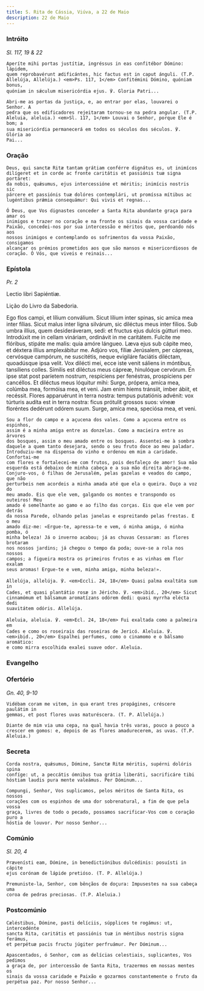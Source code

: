 ```yaml
---
title: S. Rita de Cássia, Viúva, a 22 de Maio
description: 22 de Maio
---
```


### Intróito

<em>Sl. 117, 19 & 22</em>

<div class="side-by-side not-content">

    Aperíte mihi portas justítiæ, ingréssus in eas confitébor Dómino: lápidem,
    quem reprobavérunt ædificántes, hic factus est in caput ánguli. (T.P.
    Allelúja, Allelúja.) <em>Ps. 117, 1</em> Confitémini Dómino, quóniam bonus,
    quóniam in sǽculum misericórdia ejus. ℣. Gloria Patri...

    Abri-me as portas da justiça, e, ao entrar por elas, louvarei o Senhor. A
    pedra que os edificadores rejeitaram tornou-se na pedra angular. (T.P.
    Aleluia, aleluia.) <em>Sl. 117, 1</em> Louvai o Senhor, porque Ele é bom; a
    sua misericórdia permanecerá em todos os séculos dos séculos. ℣. Glória ao
    Pai...

</div>

### Oração

<div class="side-by-side not-content">

    Deus, qui sanctæ Ritæ tantam grátiam conférre dignátus es, ut inimícos
    dilígeret et in corde ac fronte caritátis et passiónis tuæ signa portáret:
    da nobis, quǽsumus, ejus intercessióne et méritis; inimícis nostris sic
    párcere et passiónis tuæ dolóres contemplári, ut promíssa mítibus ac
    lugéntibus prǽmia consequámur: Qui vivis et regnas...

    Ó Deus, que Vos dignastes conceder a Santa Rita abundante graça para amar os
    inimigos e trazer no coração e na fronte os sinais da vossa caridade e
    Paixão, concedei-nos por sua intercessão e méritos que, perdoando nós aos
    nossos inimigos e contemplando os sofrimentos da vossa Paixão, consigamos
    alcançar os prémios prometidos aos que são mansos e misericordiosos de
    coração. Ó Vós, que viveis e reinais...

</div>

### Epístola

<em>Pr. 2</em>

<div class="side-by-side not-content">

Lectio libri Sapiéntiæ.

Lição do Livro da Sabedoria.

  <span>
    Ego flos campi, et lílium conválium. Sicut lílium inter spinas, sic amíca
    mea inter fílias. Sicut malus inter ligna silvárum, sic diléctus meus inter
    fílios. Sub umbra illíus, quem desideráveram, sedi: et fructus ejus dulcis
    gútturi meo. Introdúxit me in cellam vináriam, ordinávit in me caritátem.
    Fulcíte me flóribus, stipáte me malis: quia amóre lángueo. Læva ejus sub
    cápite meo, et déxtera illíus amplexábitur me. Adjúro vos, fíliæ Jerúsalem,
    per cápreas, cervósque campórum, ne suscitétis, neque evigiláre faciátis
    diléctam, quoadúsque ipsa velit. Vox dilécti mei, ecce iste venit sáliens in
    móntibus, tansíliens colles. Símilis est diléctus meus cápreæ, hinulóque
    cervórum. En ipse stat post paríetem nostrum, respíciens per fenéstras,
    prospíciens per cancéllos. Et diléctus meus lóquitur mihi: Surge, própera,
    amíca mea, colúmba mea, formóisa mea, et veni. Jam enim hiems tránsiit,
    imber ábiit, et recéssit. Flores apparuérunt in terra nostra: tempus
    putatiónis advénit: vox túrturis audíta est in terra nostra: ficus prótulit
    grossos suos: víneæ floréntes dedérunt odórem suum. Surge, amíca mea,
    speciósa mea, et veni.

    Sou a flor do campo e a açucena dos vales. Como a açucena entre os espinhos,
    assim é a minha amiga entre as donzelas. Como a macieira entre as árvores
    dos bosques, assim o meu amado entre os bosques. Assentei-me à sombra
    daquele a quem tanto desejara, sendo o seu fruto doce ao meu paladar.
    Introduziu-me na dispensa do vinho e ordenou em mim a caridade. Confortai-me
    com flores e fortalecei-me com frutos, pois desfaleço de amor! Sua mão
    esquerda está debaixo de minha cabeça e a sua mão direita abraça-me.
    Conjuro-vos, ó filhas de Jerusalém, pelas gazelas e veados do campo, que não
    perturbeis nem acordeis a minha amada até que ela o queira. Ouço a voz do
    meu amado. Eis que ele vem, galgando os montes e transpondo os outeiros! Meu
    amado é semelhante ao gamo e ao filho das corças. Eis que ele vem por detrás
    da nossa Parede, olhando pelas janelas e espreitando pelas frestas. E o meu
    amado diz-me: «Ergue-te, apressa-te e vem, ó minha amiga, ó minha pomba, ó
    minha beleza! Já o inverno acabou; já as chuvas Cessaram: as flores brotaram
    nos nossos jardins; já chegou o tempo da poda; ouve-se a rola nos nossos
    campos; a figueira mostra os primeiros frutos e as vinhas em flor exalam
    seus aromas! Ergue-te e vem, minha amiga, minha beleza!».

</div>

<div class="side-by-side not-content">

    Allelúja, allelúja. ℣. <em>Eccli. 24, 18</em> Quasi palma exaltáta sum in
    Cades, et quasi plantátio rosæ in Jéricho. ℣. <em>ibid., 20</em> Sicut
    cinnamómum et bálsamum aromatízans odórem dedi: quasi myrrha elécta dedi
    suavitátem odóris. Allelúja.

    Aleluia, aleluia. ℣. <em>Ecl. 24, 18</em> Fui exaltada como a palmeira em
    Cades e como os roseirais das roseiras de Jericó. Aleluia. ℣.
    <em>ibid., 20</em> Espalhei perfumes, como o cinamomo e o bálsamo aromático:
    e como mirra escolhida exalei suave odor. Aleluia.

</div>

### Evangelho


<LinkCard
  href="/missal/comum/18virgensmartires2#evangelho"
  title="Virgens Mártires - Missa Me exspectavérunt"
/>

### Ofertório

<em>Gn. 40, 9-10</em>

<div class="side-by-side not-content">

    Vidébam coram me vitem, in qua erant tres propágines, créscere paulátim in
    gemmas, et post flores uvas maturéscera. (T. P. Allelúja.)

    Diante de mim via uma cepa, na qual havia três varas, pouco a pouco a
    crescer em gomos: e, depois de as flores amadurecerem, as uvas. (T.P.
    Aleluia.)

</div>

### Secreta

<div class="side-by-side not-content">

    Corda nostra, quǽsumus, Dómine, Sanctæ Ritæ méritis, supérni dolóris spina
    confíge: ut, a peccátis ómnibus tua grátia liberáti, sacrificáre tibi
    hóstiam laudis pura mente valeámus. Per Dóminum...

    Compungi, Senhor, Vos suplicamos, pelos méritos de Santa Rita, os nossos
    corações com os espinhos de uma dor sobrenatural, a fim de que pela vossa
    graça, livres de todo o pecado, possamos sacrificar-Vos com o coração puro a
    hóstia de louvor. Por nosso Senhor...

</div>

### Comúnio

<em>Sl. 20, 4</em>

<div class="side-by-side not-content">

    Prævenísti eam, Dómine, in benedictiónibus dulcédinis: posuísti in cápite
    ejus corónam de lápide pretióso. (T. P. Allelúja.)

    Premuniste-la, Senhor, com bênçãos de doçura: Impusestes na sua cabeça uma
    coroa de pedras preciosas. (T.P. Aleluia.)

</div>

### Postcomúnio

<div class="side-by-side not-content">

    Cæléstibus, Dómine, pasti delíciis, súpplices te rogámus: ut, intercedénte
    sancta Rita, caritátis et passiónis tuæ in méntibus nostris signa ferámus,
    et perpétuæ pacis fructu júgiter perfruámur. Per Dóminum...

    Apascentados, ó Senhor, com as delícias celestiais, suplicantes, Vos pedimos
    a graça de, por intercessão de Santa Rita, trazermos em nossas mentes os
    sinais da vossa caridade e Paixão e gozarmos constantemente o fruto da
    perpétua paz. Por nosso Senhor...

</div>

